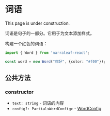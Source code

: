 
# 词语

<Callout type="warning" emoji="⚠️">
    This page is under construction.
</Callout>

词语是句子的一部分。它用于为文本添加样式。

构建一个红色的词语：

```ts
import { Word } from 'narraleaf-react';

const word = new Word("你好", {color: "#f00"});
```

## 公共方法

### constructor

<Steps>

- `text: string` - 词语的内容
- `config?: Partial<WordConfig>` - [WordConfig](../../types/WordConfig)

</Steps>

